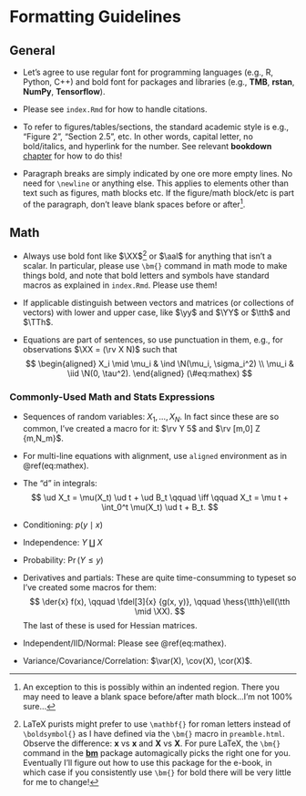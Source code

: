 # Formatting Guidelines

## General

- Let's agree to use regular font for programming languages (e.g., R, Python, C++) and bold font for packages and libraries (e.g., **TMB**, **rstan**, **NumPy**, **Tensorflow**).

- Please see `index.Rmd` for how to handle citations.

- To refer to figures/tables/sections, the standard academic style is e.g., "Figure 2", "Section 2.5", etc.  In other words, capital letter, no bold/italics, and hyperlink for the number.  See relevant **bookdown** [chapter](https://bookdown.org/yihui/bookdown/figures.html) for how to do this!

- Paragraph breaks are simply indicated by one ore more empty lines.  No need for `\newline` or anything else.  This applies to elements other than text such as figures, math blocks etc.  If the figure/math block/etc is part of the paragraph, don't leave blank spaces before or after^[An exception to this is possibly within an indented region.  There you may need to leave a blank space before/after math block...I'm not 100% sure...].

## Math

- Always use bold font like $\XX$^[LaTeX purists might prefer to use `\mathbf{}` for roman letters instead of `\boldsymbol{}` as I have defined via the `\bm{}` macro in `preamble.html`.  Observe the difference: $\mathbf{x}$ vs $\boldsymbol{x}$ and $\mathbf{X}$ vs $\boldsymbol{X}$.  For pure LaTeX, the `\bm{}` command in the [**bm**](https://ctan.org/pkg/bm?lang=en) package automagically picks the right one for you.  Eventually I'll figure out how to use this package for the e-book, in which case if you consistently use `\bm{}` for bold there will be very little for me to change!] or $\aal$ for anything that isn't a scalar.  In particular, please use `\bm{}` command in math mode to make things bold, and note that bold letters and symbols have standard macros as explained in `index.Rmd`.  Please use them!

- If applicable distinguish between vectors and matrices (or collections of vectors) with lower and upper case, like $\yy$ and $\YY$ or $\tth$ and $\TTh$.  

- Equations are part of sentences, so use punctuation in them, e.g., for observations $\XX = (\rv X N)$ such that
    $$
	\begin{aligned}
	X_i \mid \mu_i & \ind \N(\mu_i, \sigma_i^2) \\
	\mu_i & \iid \N(0, \tau^2).
	\end{aligned}
	(\#eq:mathex)
	$$

### Commonly-Used Math and Stats Expressions

- Sequences of random variables: $X_1, \ldots, X_N$.  In fact since these are so common, I've created a macro for it: $\rv Y 5$ and $\rv [m,0] Z {m,N_m}$.

- For multi-line equations with alignment, use `aligned` environment as in \@ref(eq:mathex).

- The "d" in integrals:
    $$
    \ud X_t = \mu(X_t) \ud t + \ud B_t \qquad \iff \qquad X_t = \mu t + \int_0^t \mu(X_t) \ud t + B_t.
    $$

- Conditioning: $p(y \mid x)$

- Independence: $Y \amalg X$

- Probability: $\Pr(Y \le y)$

- Derivatives and partials: These are quite time-consumming to typeset so I've created some macros for them:
    $$
	\der{x} f(x), \qquad \fdel[3]{x} {g(x, y)}, \qquad \hess{\tth}\ell(\tth \mid \XX).
	$$
	The last of these is used for Hessian matrices.

- Independent/IID/Normal: Please see \@ref(eq:mathex).

- Variance/Covariance/Correlation: $\var(X), \cov(X), \cor(X)$.
